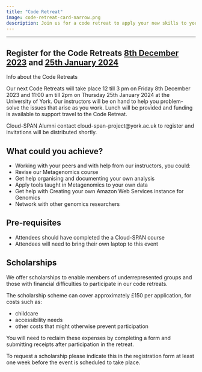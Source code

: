 ```yaml
---
title: "Code Retreat"
image: code-retreat-card-narrow.png
description: Join us for a code retreat to apply your new skills to your own data and network with other genomics researchers.
---
```

---
::: {.callout-note appearance="tip"}

# Register for the Code Retreats [8th December 2023](https://forms.gle/UAMxQeDdmBTcgsLt7) and [25th January 2024](https://forms.gle/2LsvUvb6SY39ppSd8)
:::

Info about the Code Retreats

Our next Code Retreats will take place 12 till 3 pm on Friday 8th December 2023 and 11:00 am till 2pm on Thursday 25th January 2024 at the University of York. Our instructors will be on hand to help you problem-solve the issues that arise as you work. Lunch will be provided and funding is available to support travel to the Code Retreat.

Cloud-SPAN Alumni contact cloud-span-project\@york.ac.uk to register and invitations will be distributed shortly.

## What could you achieve?

-   Working with your peers and with help from our instructors, you could:
-   Revise our Metagenomics course
-   Get help organising and documenting your own analysis
-   Apply tools taught in Metagenomics to your own data
-   Get help with Creating your own Amazon Web Services instance for Genomics
-   Network with other genomics researchers

## Pre-requisites

-   Attendees should have completed the a Cloud-SPAN course
-   Attendees will need to bring their own laptop to this event

## Scholarships

We offer scholarships to enable members of underrepresented groups and those with financial difficulties to participate in our code retreats.

The scholarship scheme can cover approximately £150 per application, for costs such as:

- childcare
- accessibility needs
- other costs that might otherwise prevent participation

You will need to reclaim these expenses by completing a form and submitting receipts after participation in the retreat.

To request a scholarship please indicate this in the registration form at least one week before the event is scheduled to take place. 

